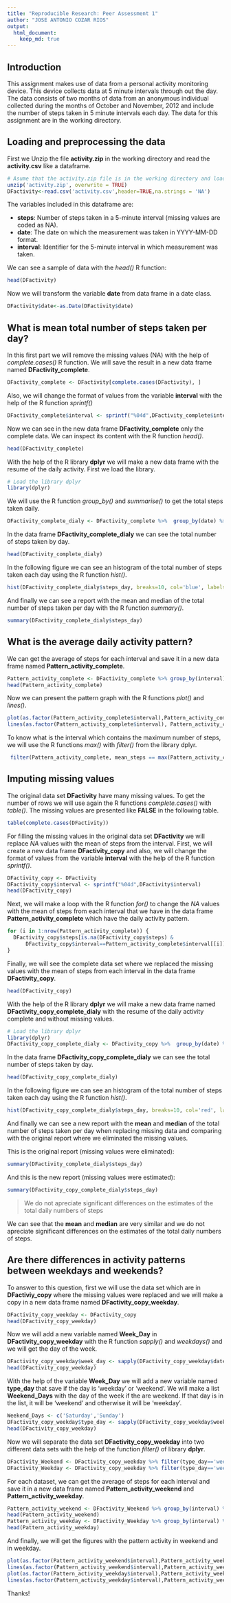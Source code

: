 ```yaml
---
title: "Reproducible Research: Peer Assessment 1"
author: "JOSE ANTONIO COZAR RIOS"
output: 
  html_document:
    keep_md: true
---
```


## Introduction
This assignment makes use of data from a personal activity monitoring device. This device collects data at 5 minute intervals through out the day. The data consists of two months of data from an anonymous individual collected during the months of October and November, 2012 and include the number of steps taken in 5 minute intervals each day. The data for this assignment are in the working directory.

## Loading and preprocessing the data
First we Unzip the file **activity.zip** in the working directory and read the **activity.csv** like a dataframe.
```r
# Asume that the activity.zip file is in the working directory and load the activity.csv in the data frame DFactivity
unzip('activity.zip', overwrite = TRUE)
DFactivity<-read.csv('activity.csv',header=TRUE,na.strings = 'NA')
```
The variables included in this dataframe are:

- **steps**: Number of steps taken in a 5-minute interval (missing values are coded as NA).
- **date**: The date on which the measurement was taken in YYYY-MM-DD format.
- **interval**: Identifier for the 5-minute interval in which measurement was taken.

We can see a sample of data with the *head()* R function:
```r
head(DFactivity)
```
Now we will transform the variable **date** from data frame in a date class.
```r
DFactivity$date<-as.Date(DFactivity$date)

```

## What is mean total number of steps taken per day?
In this first part we will remove the missing values (NA) with the help of *complete.cases()* R function. We will save the result in a new data frame named **DFactivity_complete**.
```r
DFactivity_complete <- DFactivity[complete.cases(DFactivity), ]
```
Also, we will change the format of values from the variable **interval** with the help of the R function *sprintf()*
```r
DFactivity_complete$interval <- sprintf("%04d",DFactivity_complete$interval)
```
Now we can see in the new data frame **DFactivity_complete** only the complete data. We can inspect its content with the R function *head()*.
```r
head(DFactivity_complete)
```
With the help of the R library **dplyr** we will make a new data frame with the resume of the daily activity. First we load the library.
```r
# Load the library dplyr
library(dplyr)
```
We will use the R function *group_by()* and *summarise()* to get the total steps taken daily.
```r
DFactivity_complete_dialy <- DFactivity_complete %>%  group_by(date) %>% summarise(steps_day=sum(steps))
```
In the data frame **DFactivity_complete_dialy** we can see the total number of steps taken by day.
```r
head(DFactivity_complete_dialy)
```
In the following figure we can see an histogram of the total number of steps taken each day using the R function *hist()*.
```r
hist(DFactivity_complete_dialy$steps_day, breaks=10, col='blue', labels = TRUE, main='Histogram of Daily Steps (omitting missing values)', ylab='Frequency (days)', xlab='Daily Steps', freq = TRUE, xlim=c(0,25000),ylim = c(0,30))
```

And finally we can see a report with the mean and median of the total number of steps taken per day with the R function *summary()*.
```r
summary(DFactivity_complete_dialy$steps_day)
```

## What is the average daily activity pattern?
We can get the average of steps for each interval and save it in a new data frame named **Pattern_activity_complete**.
```r
Pattern_activity_complete <- DFactivity_complete %>% group_by(interval) %>% summarise(mean_steps=mean(steps))
head(Pattern_activity_complete)
```
Now we can present the pattern graph with the R functions *plot()* and *lines()*.
```r
plot(as.factor(Pattern_activity_complete$interval),Pattern_activity_complete$mean_steps, xlab='intervals', ylab='steps', main='Daily Activity Pattern')
lines(as.factor(Pattern_activity_complete$interval), Pattern_activity_complete$mean_steps, xlab='intervals', lty = "solid", col='green')

```

To know what is the interval which contains the maximum number of steps, we will use the R functions *max()* with *filter()* from the library dplyr.
```r
 filter(Pattern_activity_complete, mean_steps == max(Pattern_activity_complete$mean_steps))
```

## Imputing missing values
The original data set **DFactivity** have many missing values. To get the number of rows we will use again the R functions *complete.cases()* with *table()*. The missing values are presented like **FALSE** in the following table.
```r
table(complete.cases(DFactivity))
```

For filling the missing values in the original data set **DFactivity** we will replace *NA* values with the mean of steps from the interval. First, we will create a new data frame **DFactivity_copy** and also, we will change the format of values from the variable **interval** with the help of the R function *sprintf()*.

```r
DFactivity_copy <- DFactivity
DFactivity_copy$interval <- sprintf("%04d",DFactivity$interval)
head(DFactivity_copy)
```

Next, we will make a loop with the R function *for()* to change the *NA* values with the mean of steps from each interval that we have in the data frame **Pattern_activity_complete** which have the daily activity pattern.

```r
for (i in 1:nrow(Pattern_activity_complete)) {
  DFactivity_copy$steps[is.na(DFactivity_copy$steps) &
      DFactivity_copy$interval==Pattern_activity_complete$interval[[i]]] <- Pattern_activity_complete$mean_steps[[i]]
}
```

Finally, we will see the complete data set where we replaced the missing values with the mean of steps from each interval in the data frame **DFactivity_copy**.
```r
head(DFactivity_copy)
```

With the help of the R library **dplyr** we will make a new data frame named **DFactivity_copy_complete_dialy** with the resume of the daily activity complete and without missing values.
```r
# Load the library dplyr
library(dplyr)
DFactivity_copy_complete_dialy <- DFactivity_copy %>%  group_by(date) %>% summarise(steps_day=sum(steps))
```
In the data frame **DFactivity_copy_complete_dialy** we can see the total number of steps taken by day.
```r
head(DFactivity_copy_complete_dialy)
```
In the following figure we can see an histogram of the total number of steps taken each day using the R function *hist()*.
```r
hist(DFactivity_copy_complete_dialy$steps_day, breaks=10, col='red', labels = TRUE, main='Histogram of Daily Steps (replacing missing values)', ylab='Frequency (days)', xlab='Daily Steps', freq = TRUE, xlim=c(0,25000),ylim = c(0,30))
```

And finally we can see a new report with the **mean** and **median** of the total number of steps taken per day when replacing missing data and comparing with the original report where we eliminated the missing values.

This is the original report (missing values were eliminated):
```r
summary(DFactivity_complete_dialy$steps_day)
```

And this is the new report (missing values were estimated):
```r
summary(DFactivity_copy_complete_dialy$steps_day)
```
> We do not apreciate significant differences on the estimates of the total daily numbers of steps

We can see that the **mean** and **median** are very similar and we do not apreciate significant differences on the estimates of the total daily numbers of steps.

## Are there differences in activity patterns between weekdays and weekends?
To answer to this question, first we will use the data set which are in **DFactiviy_copy** where the missing values were replaced and we will make a copy in a new data frame named **DFactivity_copy_weekday**.
```r
DFactivity_copy_weekday <- DFactivity_copy
head(DFactivity_copy_weekday)
```
Now we will add a new variable named **Week_Day** in **DFactivity_copy_weekday**  with the R function *sapply()* and *weekdays()* and we will get the day of the week.
```r
DFactivity_copy_weekday$week_day <- sapply(DFactivity_copy_weekday$date,weekdays)
head(DFactivity_copy_weekday)
```
With the help of the variable **Week_Day** we will add a new variable named **type_day** that save if the day is 'weekday' or 'weekend'. We will make a list **Weekend_Days** with the day of the week if the are weekend. If that day is in the list, it will be 'weekend' and otherwise it will be 'weekday'.
```r
Weekend_Days <- c('Saturday','Sunday')
DFactivity_copy_weekday$type_day <- sapply(DFactivity_copy_weekday$week_day, function(x) if(x %in% Weekend_Days) 'weekend' else 'weekday')
head(DFactivity_copy_weekday)
```
Now we will separate the data set **DFactivity_copy_weekday** into two different data sets with the help of the function *filter()* of library **dplyr**.
```r
DFactivity_Weekend <- DFactivity_copy_weekday %>% filter(type_day=='weekend')
DFactivity_Weekday <- DFactivity_copy_weekday %>% filter(type_day=='weekday')
```
For each dataset, we can get the average of steps for each interval and save it in a new data frame named **Pattern_activity_weekend** and **Pattern_activity_weekday**.
```r
Pattern_activity_weekend <- DFactivity_Weekend %>% group_by(interval) %>% summarise(mean_steps=mean(steps))
head(Pattern_activity_weekend)
Pattern_activity_weekday <- DFactivity_Weekday %>% group_by(interval) %>% summarise(mean_steps=mean(steps))
head(Pattern_activity_weekday)
```

And finally, we will get the figures with the pattern activity in weekend and in weekday.

```r
plot(as.factor(Pattern_activity_weekend$interval),Pattern_activity_weekend$mean_steps, xlab='intervals', ylab='steps', main='Weekend Activity Pattern', ylim=c(0,250))
lines(as.factor(Pattern_activity_weekend$interval),Pattern_activity_weekend$mean_steps, xlab='intervals', col='red')
plot(as.factor(Pattern_activity_weekday$interval),Pattern_activity_weekday$mean_steps, xlab='intervals', ylab='steps', main='Weekday Activity Pattern', ylim=c(0,250))
lines(as.factor(Pattern_activity_weekday$interval),Pattern_activity_weekday$mean_steps, xlab='intervals', col='blue')
```

Thanks!
